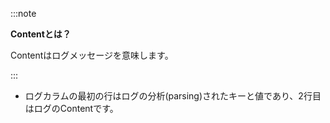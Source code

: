 :::note 

**Contentとは？**

Contentはログメッセージを意味します。

:::

-   ログカラムの最初の行はログの分析(parsing)されたキーと値であり、2行目はログのContentです。
